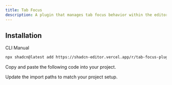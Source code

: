 ```yaml
---
title: Tab Focus
description: A plugin that manages tab focus behavior within the editor.
---
```


<ComponentPreview
  name="tab-focus-plugin-demo"
  className="[&_.preview>[data-orientation=vertical]]:sm:max-w-[70%]"
  description="A plugin that manages tab focus behavior within the editor."
/>

## Installation

<Tabs defaultValue="cli">

<TabsList>
  <TabsTrigger value="cli">CLI</TabsTrigger>
  <TabsTrigger value="manual">Manual</TabsTrigger>
</TabsList>

<TabsContent value="cli">

```bash
npx shadcn@latest add https://shadcn-editor.vercel.app/r/tab-focus-plugin.json
```

</TabsContent>

<TabsContent value="manual">

<Steps>

<Step>Copy and paste the following code into your project.</Step>

<ComponentSource name="tab-focus-plugin" />

<Step>Update the import paths to match your project setup.</Step>

</Steps>

</TabsContent>

</Tabs>